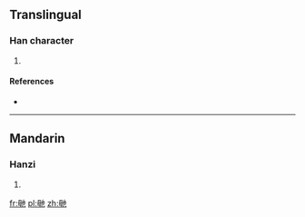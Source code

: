 ==Translingual==

===Han character===
{{Han char|rn=80|rad=毋|as=04|sn=8|four=|canj=WYPD}}

# {{defn|Han|sort=毋04}}

====References====
* {{Han ref|kx=0589.050|dkj=16729|dj=0981.070|hdz=42382.030|uh=6BD1|ud=27601}}

----

==Mandarin==

===Hanzi===
{{cmn-hanzi|pin=[[zuǒ]] ([[zuo3]])|wg=tso<sup>3</sup>}}

# {{defn|lang=cmn|sort=毋04}}

[[fr:毑]]
[[pl:毑]]
[[zh:毑]]